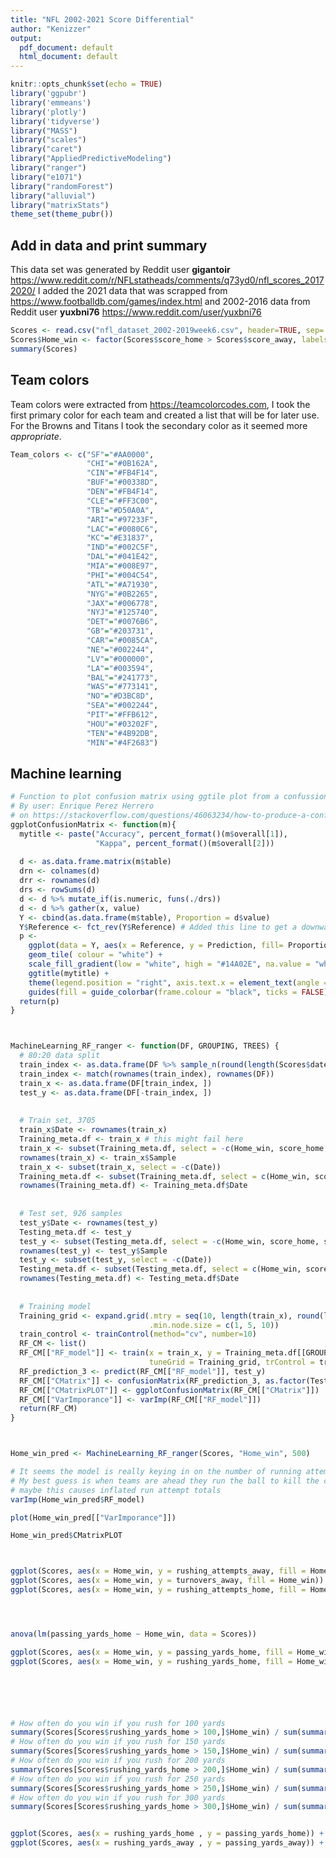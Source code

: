```yaml
---
title: "NFL 2002-2021 Score Differential"
author: "Kenizzer"
output:
  pdf_document: default
  html_document: default
---
```


```r
knitr::opts_chunk$set(echo = TRUE)
library('ggpubr')
library('emmeans')
library('plotly')
library('tidyverse')
library("MASS")
library("scales")
library("caret")
library("AppliedPredictiveModeling")
library("ranger")
library("e1071")
library("randomForest")
library("alluvial")
library("matrixStats")
theme_set(theme_pubr())
```

## Add in data and print summary

This data set was generated by Reddit user **gigantoir** <https://www.reddit.com/r/NFLstatheads/comments/q73yd0/nfl_scores_20172020/>
I added the 2021 data that was scrapped from <https://www.footballdb.com/games/index.html> 
and 2002-2016 data from Reddit user **yuxbni76** <https://www.reddit.com/user/yuxbni76>

```r
Scores <- read.csv("nfl_dataset_2002-2019week6.csv", header=TRUE, sep= ",")
Scores$Home_win <- factor(Scores$score_home > Scores$score_away, labels=c("Home_loss", "Home_win"))
summary(Scores)
```

## Team colors
Team colors were extracted from <https://teamcolorcodes.com>, I took the first primary color
for each team and created a list that will be for later use. For the Browns and Titans I took the
secondary color as it seemed more *appropriate*.

```r
Team_colors <- c("SF"="#AA0000",
                 "CHI"="#0B162A",
                 "CIN"="#FB4F14",
                 "BUF"="#00338D",
                 "DEN"="#FB4F14",
                 "CLE"="#FF3C00",
                 "TB"="#D50A0A",
                 "ARI"="#97233F",
                 "LAC"="#0080C6",
                 "KC"="#E31837",
                 "IND"="#002C5F",
                 "DAL"="#041E42",
                 "MIA"="#008E97",
                 "PHI"="#004C54",
                 "ATL"="#A71930",
                 "NYG"="#0B2265",
                 "JAX"="#006778",
                 "NYJ"="#125740",
                 "DET"="#0076B6",
                 "GB"="#203731",
                 "CAR"="#0085CA",
                 "NE"="#002244",
                 "LV"="#000000",
                 "LA"="#003594",
                 "BAL"="#241773",
                 "WAS"="#773141",
                 "NO"="#D3BC8D",
                 "SEA"="#002244",
                 "PIT"="#FFB612",
                 "HOU"="#03202F",
                 "TEN"="#4B92DB",
                 "MIN"="#4F2683")
```


## Machine learning
```r

# Function to plot confusion matrix using ggtile plot from a confussion matrix object
# By user: Enrique Perez Herrero 
# on https://stackoverflow.com/questions/46063234/how-to-produce-a-confusion-matrix-and-find-the-misclassification-rate-of-the-na%C3%AF
ggplotConfusionMatrix <- function(m){
  mytitle <- paste("Accuracy", percent_format()(m$overall[1]),
                   "Kappa", percent_format()(m$overall[2]))
  
  d <- as.data.frame.matrix(m$table)
  drn <- colnames(d)
  drr <- rownames(d)
  drs <- rowSums(d)
  d <- d %>% mutate_if(is.numeric, funs(./drs))
  d <- d %>% gather(x, value)
  Y <- cbind(as.data.frame(m$table), Proportion = d$value)
  Y$Reference <- fct_rev(Y$Reference) # Added this line to get a downward diagonal 
  p <-
    ggplot(data = Y, aes(x = Reference, y = Prediction, fill= Proportion)) +
    geom_tile( colour = "white") +
    scale_fill_gradient(low = "white", high = "#14A02E", na.value = "white", limits=c(0,1)) +
    ggtitle(mytitle) +
    theme(legend.position = "right", axis.text.x = element_text(angle = 60, hjust = 1)) +
    guides(fill = guide_colorbar(frame.colour = "black", ticks = FALSE))
  return(p)
}



MachineLearning_RF_ranger <- function(DF, GROUPING, TREES) {
  # 80:20 data split
  train_index <- as.data.frame(DF %>% sample_n(round(length(Scores$date) * 0.8)))
  train_index <- match(rownames(train_index), rownames(DF))
  train_x <- as.data.frame(DF[train_index, ])
  test_y <- as.data.frame(DF[-train_index, ])
  
  
  # Train set, 3705
  train_x$Date <- rownames(train_x)
  Training_meta.df <- train_x # this might fail here
  train_x <- subset(Training_meta.df, select = -c(Home_win, score_home, score_away))
  rownames(train_x) <- train_x$Sample
  train_x <- subset(train_x, select = -c(Date))
  Training_meta.df <- subset(Training_meta.df, select = c(Home_win, score_home, score_away))
  rownames(Training_meta.df) <- Training_meta.df$Date 
  
  
  # Test set, 926 samples
  test_y$Date <- rownames(test_y)
  Testing_meta.df <- test_y
  test_y <- subset(Testing_meta.df, select = -c(Home_win, score_home, score_away))
  rownames(test_y) <- test_y$Sample
  test_y <- subset(test_y, select = -c(Date))
  Testing_meta.df <- subset(Testing_meta.df, select = c(Home_win, score_home, score_away))
  rownames(Testing_meta.df) <- Testing_meta.df$Date 
  
  
  # Training model
  Training_grid <- expand.grid(.mtry = seq(10, length(train_x), round(length(train_x)*0.1)), .splitrule= "gini",
                               .min.node.size = c(1, 5, 10))
  train_control <- trainControl(method="cv", number=10)
  RF_CM <- list()
  RF_CM[["RF_model"]] <- train(x = train_x, y = Training_meta.df[[GROUPING]], method = "ranger", importance = "permutation",
                               tuneGrid = Training_grid, trControl = train_control, num.trees = TREES)
  RF_prediction_3 <- predict(RF_CM[["RF_model"]], test_y)
  RF_CM[["CMatrix"]] <- confusionMatrix(RF_prediction_3, as.factor(Testing_meta.df[[GROUPING]]), mode = "everything")
  RF_CM[["CMatrixPLOT"]] <- ggplotConfusionMatrix(RF_CM[["CMatrix"]])
  RF_CM[["VarImporance"]] <- varImp(RF_CM[["RF_model"]])
  return(RF_CM)
}



Home_win_pred <- MachineLearning_RF_ranger(Scores, "Home_win", 500)

```

```r

# It seems the model is really keying in on the number of running attempts
# My best guess is when teams are ahead they run the ball to kill the clock
# maybe this causes inflated run attempt totals
varImp(Home_win_pred$RF_model)

plot(Home_win_pred[["VarImporance"]])

Home_win_pred$CMatrixPLOT



ggplot(Scores, aes(x = Home_win, y = rushing_attempts_away, fill = Home_win)) + geom_boxplot(outlier.shape = NA) + geom_point(position = position_jitterdodge(jitter.width = 0.8))
ggplot(Scores, aes(x = Home_win, y = turnovers_away, fill = Home_win)) + geom_boxplot(outlier.shape = NA) + geom_point(position = position_jitterdodge(jitter.width = 0.8))
ggplot(Scores, aes(x = Home_win, y = rushing_attempts_home, fill = Home_win)) + geom_boxplot(outlier.shape = NA) + geom_point(position = position_jitterdodge(jitter.width = 0.8))




anova(lm(passing_yards_home ~ Home_win, data = Scores))

ggplot(Scores, aes(x = Home_win, y = passing_yards_home, fill = Home_win)) + geom_boxplot(outlier.shape = NA) + geom_point(position = position_jitterdodge(jitter.width = 0.8))
ggplot(Scores, aes(x = Home_win, y = rushing_yards_home, fill = Home_win)) + geom_boxplot(outlier.shape = NA) + geom_point(position = position_jitterdodge(jitter.width = 0.8))






# How often do you win if you rush for 100 yards
summary(Scores[Scores$rushing_yards_home > 100,]$Home_win) / sum(summary(Scores[Scores$rushing_yards_home > 100,]$Home_win)) * 100
# How often do you win if you rush for 150 yards
summary(Scores[Scores$rushing_yards_home > 150,]$Home_win) / sum(summary(Scores[Scores$rushing_yards_home > 150,]$Home_win)) * 100
# How often do you win if you rush for 200 yards
summary(Scores[Scores$rushing_yards_home > 200,]$Home_win) / sum(summary(Scores[Scores$rushing_yards_home > 200,]$Home_win)) * 100
# How often do you win if you rush for 250 yards
summary(Scores[Scores$rushing_yards_home > 250,]$Home_win) / sum(summary(Scores[Scores$rushing_yards_home > 250,]$Home_win)) * 100
# How often do you win if you rush for 300 yards
summary(Scores[Scores$rushing_yards_home > 300,]$Home_win) / sum(summary(Scores[Scores$rushing_yards_home > 300,]$Home_win)) * 100


ggplot(Scores, aes(x = rushing_yards_home , y = passing_yards_home)) + geom_smooth() + geom_point(aes(color = Home_win), alpha = 0.8)
ggplot(Scores, aes(x = rushing_yards_away , y = passing_yards_away)) + geom_smooth() + geom_point(aes(color = Home_win), alpha = 0.8)


```
